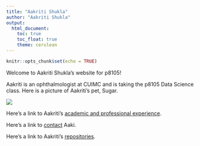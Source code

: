 ```yaml
---
title: "Aakriti Shukla"
author: "Aakriti Shukla"
output: 
  html_document:
    toc: true
    toc_float: true
    theme: cerulean
---
```


```r
knitr::opts_chunk$set(echo = TRUE)
```
Welcome to Aakriti Shukla's website for p8105!

Aakriti is an ophthalmologist at CUIMC and is taking the p8105 Data Science class. Here is a picture of Aakriti's pet, Sugar. 

![](images/sugar.jpg)

Here's a link to Aakriti's [academic and professional experience](index-hw4.html).

Here's a link to [contact](contact.html) Aaki.

Here's a link to Aakriti's [repositories](repositories.html).


